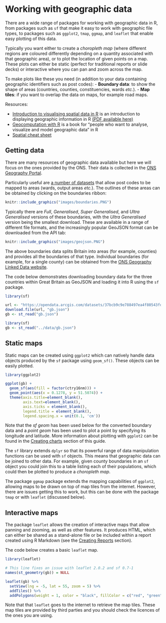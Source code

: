 
# Working with geographic data {#maps}

There are a wide range of packages for working with geographic data in R, from packages such as `sf` that make it easy to work with geographic file types, to packages such as `ggplot2`, `tmap`, `ggmap`, and `leaflet` that enable easy plotting of this data.

Typically you want either to create a *choropleth map* (where different regions are coloured differently depending on a quantity associated with that geographic area), or to plot the location of given points on a map. These plots can either be static (perfect for traditional reports or slide decks) or interactive where you can pan and zoom across the map.

To make plots like these you need (in addition to your data containing geographic identifiers such as post codes):
- **Boundary data**: to show the shape of areas (countries, counties, constituencies, wards *etc.*).
- **Map tiles**: if you want to overlap the data on maps, for example road maps.

Resources:

* [Introduction to visualising spatial data in R](https://github.com/Robinlovelace/Creating-maps-in-R) is an introduction to displaying geographic information in R [(PDF available here)](https://github.com/Robinlovelace/Creating-maps-in-R/blob/master/intro-spatial-rl.pdf)
* [Geocomputation with R](https://geocompr.robinlovelace.net/) is a book for "people who want to analyse, visualize and model geographic data" in R
* [Spatial cheat sheet](https://www.maths.lancs.ac.uk/~rowlings/Teaching/UseR2012/cheatsheet.html)


## Getting data

There are many resources of geographic data available but here we will focus on the ones provided by the ONS. Their data is collected in the [ONS Geography Portal](http://geoportal.statistics.gov.uk/).

Particularly useful are [a number of datasets](http://geoportal1-ons.opendata.arcgis.com/datasets?q=postcode) that allow post codes to be mapped to areas (wards, output areas *etc.*). The outlines of these areas can be obtained by clicking on the boundaries ribbon:

```{r, echo=FALSE, out.width='45%', fig.align='center'}
knitr::include_graphics("images/boundaries.PNG")
```

Typically there are *Full*, *Generalised*, *Super Generalised*, and *Ultra Generalised* versions of these boundaries, with the *Ultra Generalised* version being the smallest download. These are available in a range of different file formats, and the increasingly popular GeoJSON format can be downloaded from the API tab:

```{r, echo=FALSE, out.width='45%', fig.align='center'}
knitr::include_graphics("images/geojson.PNG")
```

The above boundaries data splits Britain into areas (for example, counties) and provides all the boundaries of that type. Individual boundaries (for example, for a single county) can be obtained from the [ONS Geography Linked Data website](http://statistics.data.gov.uk/).

The code below demonstrates downloading boundary data for the three countries within Great Britain as GeoJSON and loading it into R using the `sf` package.

```{r eval=FALSE, warning=FALSE, message=FALSE, results="hide"}
library(sf)

url <- "https://opendata.arcgis.com/datasets/37bcb9c9e788497ea4f80543fd14c0a7_4.geojson"
download.file(url, "gb.json")
gb <- st_read("gb.json")
```

```{r echo=FALSE, warning=FALSE, message=FALSE, results="hide"}
library(sf)
gb <- st_read("../data/gb.json")
```


## Static maps

Static maps can be created using `ggplot2` which can natively handle data objects produced by the `sf` package using `geom_sf()`. These objects can be easily plotted.

```{r eval=TRUE, waning=FALSE, message=FALSE}
library(ggplot2)

ggplot(gb) + 
  geom_sf(aes(fill = factor(ctry16nm))) +
  geom_point(aes(x = 0.1278, y = 51.5074)) +
  theme(axis.title=element_blank(),
        axis.text=element_blank(),
        axis.ticks = element_blank(),
        legend.title = element_blank(), 
        legend.spacing.x = unit(0.1, 'cm'))
```

Note that the *sf geom* has been used below for the converted boundary data and a *point geom* has been used to plot a point by specifying its longitude and latitude. More information about plotting with `ggplot2` can be found in the [Creating charts](#charts) section of this guide.

The `sf` library extends `dplyr` so that its powerful range of data manipulation functions can be used with `sf` objects. This means that geographic data can be joined to other data. For example, given county boundaries in an `sf` object you could join this to a table listing each of their populations, which could then be plotted to produce a *choropleth map*. 

The package `ggmap` package extends the mapping capabilities of `ggplot2`, allowing maps to be drawn on top of map tiles from the internet. However, there are issues getting this to work, but this can be done with the package `tmap` or with `leaflet` (discussed below).


## Interactive maps

The package `leaflet` allows the creation of interactive maps that allow panning and zooming, as well as other features. It produces HTML, which can either be shared as a stand-alone file or be included within a report created using R Markdown (see the [Creating Reports](#reports) section).

The code below creates a basic `leaflet` map.

```{r eval=TRUE, warning=FALSE, message=FALSE, out.width='65%'}
library(leaflet)

# This line fixes an issue with leaflet 2.0.2 and sf 0.7-1
names(st_geometry(gb)) = NULL

leaflet(gb) %>% 
  setView(lng = -5, lat = 55, zoom = 5) %>% 
  addTiles() %>% 
  addPolygons(weight = 1, color = "black", fillColor = c("red", "green", "blue"))
```

Note that that `leaflet` goes to the internet to retrieve the map tiles. These map tiles are provided by third parties and you should check the licences of the ones you are using.
